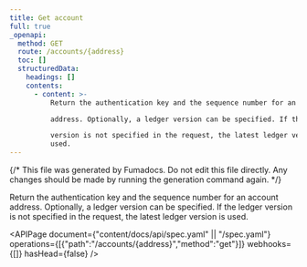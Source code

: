```yaml
---
title: Get account
full: true
_openapi:
  method: GET
  route: /accounts/{address}
  toc: []
  structuredData:
    headings: []
    contents:
      - content: >-
          Return the authentication key and the sequence number for an account

          address. Optionally, a ledger version can be specified. If the ledger

          version is not specified in the request, the latest ledger version is
          used.
---
```


{/* This file was generated by Fumadocs. Do not edit this file directly. Any changes should be made by running the generation command again. */}

Return the authentication key and the sequence number for an account
address. Optionally, a ledger version can be specified. If the ledger
version is not specified in the request, the latest ledger version is used.

<APIPage document={"content/docs/api/spec.yaml" || "/spec.yaml"} operations={[{"path":"/accounts/{address}","method":"get"}]} webhooks={[]} hasHead={false} />